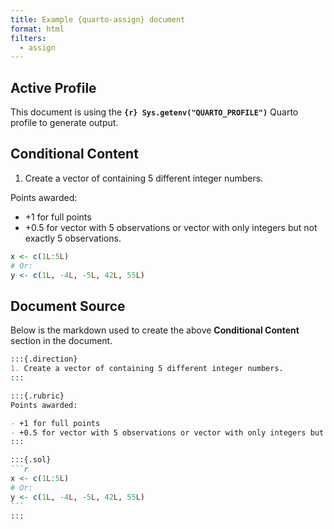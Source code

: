 ```yaml
---
title: Example {quarto-assign} document
format: html
filters:
  - assign
---
```


## Active Profile 

This document is using the **`{r} Sys.getenv("QUARTO_PROFILE")`** Quarto profile to generate output.


## Conditional Content

:::{.direction}
1. Create a vector of containing 5 different integer numbers.  
:::

:::{.rubric}
Points awarded:

- +1 for full points
- +0.5 for vector with 5 observations or vector with only integers but not exactly 5 observations.
:::

:::{.sol}
```r
x <- c(1L:5L)
# Or: 
y <- c(1L, -4L, -5L, 42L, 55L)
```
:::

## Document Source

Below is the markdown used to create the above **Conditional Content** section in the document.

````md
:::{.direction}
1. Create a vector of containing 5 different integer numbers.  
:::

:::{.rubric}
Points awarded:

- +1 for full points
- +0.5 for vector with 5 observations or vector with only integers but not exactly 5 observations.
:::

:::{.sol}
```r
x <- c(1L:5L)
# Or: 
y <- c(1L, -4L, -5L, 42L, 55L)
```
:::
````